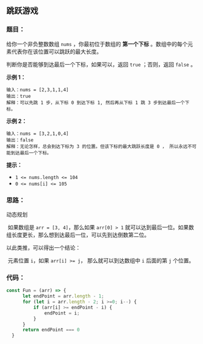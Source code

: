 ## 跳跃游戏

<TitleMsg
    link='https://leetcode.cn/problems/jump-game/description/'
    level='middle'
    title='No.55 跳跃游戏'
/>

### 题目：

给你一个非负整数数组 `nums` ，你最初位于数组的 **第一个下标** 。数组中的每个元素代表你在该位置可以跳跃的最大长度。

判断你是否能够到达最后一个下标，如果可以，返回 `true` ；否则，返回 `false` 。



**示例 1：**

```
输入：nums = [2,3,1,1,4]
输出：true
解释：可以先跳 1 步，从下标 0 到达下标 1, 然后再从下标 1 跳 3 步到达最后一个下标。
```

**示例 2：**

```
输入：nums = [3,2,1,0,4]
输出：false
解释：无论怎样，总会到达下标为 3 的位置。但该下标的最大跳跃长度是 0 ， 所以永远不可能到达最后一个下标。
```

 

**提示：**

- `1 <= nums.length <= 104`
- `0 <= nums[i] <= 105`



### 思路：

动态规划

​	如果数组是 `arr = [3, 4]`，那么如果 `arr[0] > 1` 就可以达到最后一位。如果数组长度更长，那么想到达最后一位，可以先到达倒数第二位。

以此类推，可以得出一个结论：

​	元素位置 `i`，如果 `arr[i] >= j`， 那么就可以到达数组中 `i` 后面的第 `j` 个位置。



### 代码：

```javascript
const Fun = (arr) => {
      let endPoint = arr.length - 1;
      for (let i = arr.length - 2; i >=0; i--) {
          if (arr[i] >= endPoint - i) {
              endPoint = i;
          }
      }
      return endPoint === 0
  }
```





